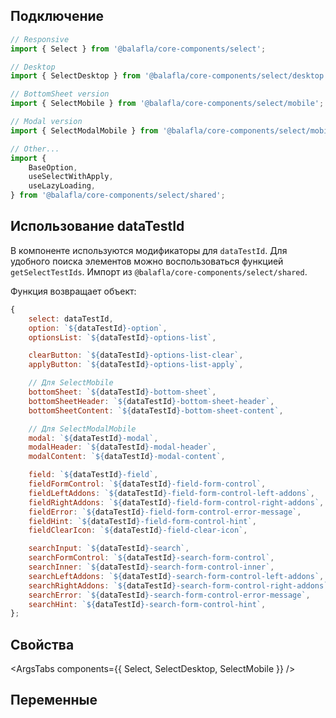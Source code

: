 

## Подключение

```jsx
// Responsive
import { Select } from '@balafla/core-components/select';

// Desktop
import { SelectDesktop } from '@balafla/core-components/select/desktop';

// BottomSheet version
import { SelectMobile } from '@balafla/core-components/select/mobile';

// Modal version
import { SelectModalMobile } from '@balafla/core-components/select/mobile';

// Other...
import {
    BaseOption,
    useSelectWithApply,
    useLazyLoading,
} from '@balafla/core-components/select/shared';
```

## Использование dataTestId

В компоненте используются модификаторы для `dataTestId`.
Для удобного поиска элементов можно воспользоваться функцией `getSelectTestIds`.
Импорт из `@balafla/core-components/select/shared`.

Функция возвращает объект:

```jsx
{
    select: dataTestId,
    option: `${dataTestId}-option`,
    optionsList: `${dataTestId}-options-list`,

    clearButton: `${dataTestId}-options-list-clear`,
    applyButton: `${dataTestId}-options-list-apply`,

    // Для SelectMobile
    bottomSheet: `${dataTestId}-bottom-sheet`,
    bottomSheetHeader: `${dataTestId}-bottom-sheet-header`,
    bottomSheetContent: `${dataTestId}-bottom-sheet-content`,

    // Для SelectModalMobile
    modal: `${dataTestId}-modal`,
    modalHeader: `${dataTestId}-modal-header`,
    modalContent: `${dataTestId}-modal-content`,

    field: `${dataTestId}-field`,
    fieldFormControl: `${dataTestId}-field-form-control`,
    fieldLeftAddons: `${dataTestId}-field-form-control-left-addons`,
    fieldRightAddons: `${dataTestId}-field-form-control-right-addons`,
    fieldError: `${dataTestId}-field-form-control-error-message`,
    fieldHint: `${dataTestId}-field-form-control-hint`,
    fieldClearIcon: `${dataTestId}-field-clear-icon`,

    searchInput: `${dataTestId}-search`,
    searchFormControl: `${dataTestId}-search-form-control`,
    searchInner: `${dataTestId}-search-form-control-inner`,
    searchLeftAddons: `${dataTestId}-search-form-control-left-addons`,
    searchRightAddons: `${dataTestId}-search-form-control-right-addons`,
    searchError: `${dataTestId}-search-form-control-error-message`,
    searchHint: `${dataTestId}-search-form-control-hint`,
};
```

## Свойства

<ArgsTabs components={{ Select, SelectDesktop, SelectMobile }} />

## Переменные

<CssVars css={vars} />
